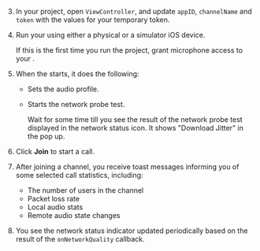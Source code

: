 <PlatformWrapper platform="ios">

3. In your project, open `ViewController`, and update `appID`, `channelName` and `token` with the values for your temporary token.

1. Run your <Vpl k="CLIENT" /> using either a physical or a simulator iOS device.

    If this is the first time you run the project, grant microphone access to your <Vpl k="CLIENT" />.

1. When the <Vpl k="CLIENT" /> starts, it does the following:

    * Sets the audio profile.
    * Starts the network probe test.

        Wait for some time till you see the result of the network probe test displayed in the network status icon. It shows "Download Jitter" in the pop up.

1. Click **Join** to start a call.

1. After joining a channel, you receive toast messages informing you of some selected call statistics, including:

    * The number of users in the channel
    * Packet loss rate
    * Local audio stats
    * Remote audio state changes

1. You see the network status indicator updated periodically based on the result of the `onNetworkQuality` callback.

</PlatformWrapper>
